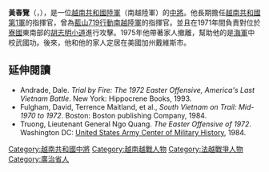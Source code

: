 {{Infobox military person|name=黃春覽<br/>Hoàng Xuân Lãm|image=18-0197-028_NSA_Hospital_Danang_(cropped).jpg|caption=1969年12月22日}}

'''黃春覽'''（{{lang-vi|'''Hoàng Xuân Lãm'''}}，{{bd|1928年|10月10日|2017年|5月2日|catIdx=Hoàng}}），是一位[[越南共和國陸軍|越南共和國陸軍]]（南越陸軍）的[[中將|中將]]。他長期擔任[[越南共和國第1軍|越南共和國第1軍]]的指揮官，曾為[[藍山719行動|藍山719行動]][[南越陸軍|南越陸軍]]的指揮官。並且在1971年間負責對位於[[寮國|寮國]]東南部的[[胡志明小道|胡志明小道]]進行攻擊。1975年他帶著家人撤離，幫助他的是[[越南共和國海軍|海軍]]中校武國功。後來，他和他的家人定居在美國加州戴維斯市。

== 延伸閱讀 ==
{{refbegin}}
* Andrade, Dale. ''Trial by Fire: The 1972 Easter Offensive, America's Last Vietnam Battle''. New York: Hippocrene Books, 1993.
* Fulgham, David, Terrence Maitland, et al., ''South Vietnam on Trail: Mid-1970 to 1972''. Boston: Boston publishing Company, 1984.
* Truong, Lieutenant General Ngo Quang. ''The Easter Offensive of 1972''. Washington DC: [[United_States_Army_Center_of_Military_History|United States Army Center of Military History]], 1984.
{{refend}}

{{越南共和國中將}}
{{越南共和國軍}}
{{DEFAULTSORT:Hoàng}}
[[Category:越南共和國中將|Category:越南共和國中將]]
[[Category:越南越戰人物|Category:越南越戰人物]]
[[Category:法越戰爭人物|Category:法越戰爭人物]]
[[Category:廣治省人|Category:廣治省人]]